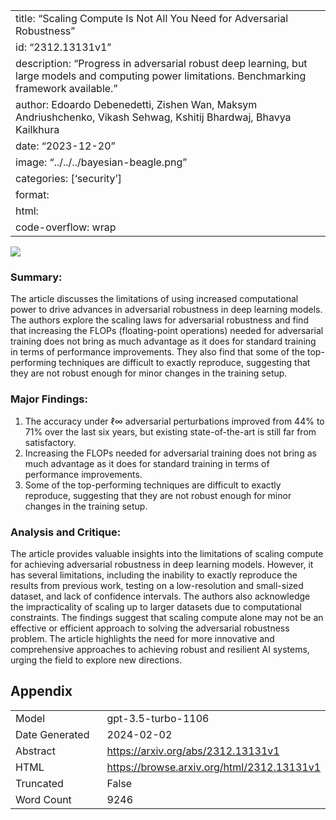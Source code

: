 
---
title: "Scaling Compute Is Not All You Need for Adversarial Robustness"
id: "2312.13131v1"
description: "Progress in adversarial robust deep learning, but large models and computing power limitations. Benchmarking framework available."
author: Edoardo Debenedetti, Zishen Wan, Maksym Andriushchenko, Vikash Sehwag, Kshitij Bhardwaj, Bhavya Kailkhura
date: "2023-12-20"
image: "../../../bayesian-beagle.png"
categories: ['security']
format:
  html:
    code-overflow: wrap
---

![](None)

### **Summary:**
The article discusses the limitations of using increased computational power to drive advances in adversarial robustness in deep learning models. The authors explore the scaling laws for adversarial robustness and find that increasing the FLOPs (floating-point operations) needed for adversarial training does not bring as much advantage as it does for standard training in terms of performance improvements. They also find that some of the top-performing techniques are difficult to exactly reproduce, suggesting that they are not robust enough for minor changes in the training setup.

### **Major Findings:**
1. The accuracy under ℓ∞ adversarial perturbations improved from 44% to 71% over the last six years, but existing state-of-the-art is still far from satisfactory.
2. Increasing the FLOPs needed for adversarial training does not bring as much advantage as it does for standard training in terms of performance improvements.
3. Some of the top-performing techniques are difficult to exactly reproduce, suggesting that they are not robust enough for minor changes in the training setup.

### **Analysis and Critique:**
The article provides valuable insights into the limitations of scaling compute for achieving adversarial robustness in deep learning models. However, it has several limitations, including the inability to exactly reproduce the results from previous work, testing on a low-resolution and small-sized dataset, and lack of confidence intervals. The authors also acknowledge the impracticality of scaling up to larger datasets due to computational constraints. The findings suggest that scaling compute alone may not be an effective or efficient approach to solving the adversarial robustness problem. The article highlights the need for more innovative and comprehensive approaches to achieving robust and resilient AI systems, urging the field to explore new directions.

## Appendix

|          |          |
|----------|----------|
| Model     | gpt-3.5-turbo-1106       |
| Date Generated     | 2024-02-02       |
| Abstract | [https://arxiv.org/abs/2312.13131v1](https://arxiv.org/abs/2312.13131v1)        |
| HTML     | [https://browse.arxiv.org/html/2312.13131v1](https://browse.arxiv.org/html/2312.13131v1)       |
| Truncated       | False       |
| Word Count       | 9246       |